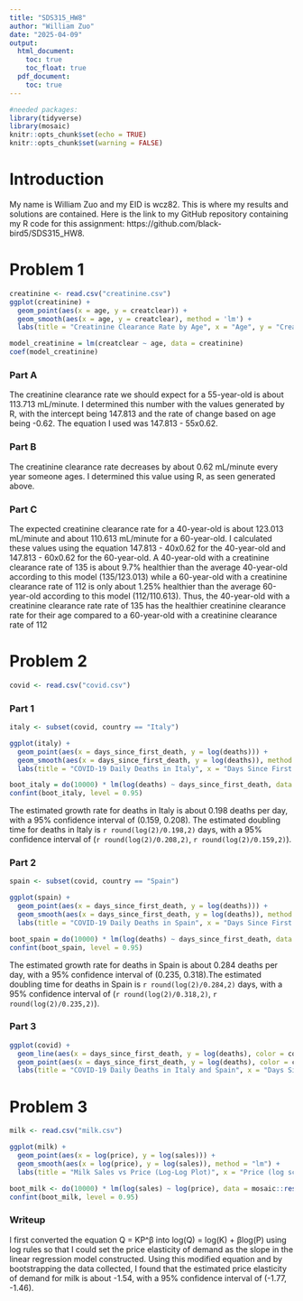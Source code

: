 ---
title: "SDS315_HW8"
author: "William Zuo"
date: "2025-04-09"
output:
  html_document:
    toc: true
    toc_float: true
  pdf_document:
    toc: true
---

```{r global_options, include=FALSE}
#needed packages:
library(tidyverse)
library(mosaic)
knitr::opts_chunk$set(echo = TRUE)
knitr::opts_chunk$set(warning = FALSE)
```

# **Introduction**

My name is William Zuo and my EID is wcz82. This is where my results and solutions are contained. Here is the link to my GitHub repository containing my R code for this assignment: https://github.com/black-bird5/SDS315_HW8. 

# **Problem 1**

```{r, echo=FALSE}
creatinine <- read.csv("creatinine.csv")
ggplot(creatinine) + 
  geom_point(aes(x = age, y = creatclear)) + 
  geom_smooth(aes(x = age, y = creatclear), method = 'lm') + 
  labs(title = "Creatinine Clearance Rate by Age", x = "Age", y = "Creatinine Clearance Rate (log scale)")

model_creatinine = lm(creatclear ~ age, data = creatinine)
coef(model_creatinine)
```

### **Part A**

The creatinine clearance rate we should expect for a 55-year-old is about 113.713 mL/minute. I determined this number with the values generated by R, with the intercept being 147.813 and the rate of change based on age being -0.62. The equation I used was 147.813 - 55x0.62. 

### **Part B**

The creatinine clearance rate decreases by about 0.62 mL/minute every year someone ages. I determined this value using R, as seen generated above. 

### **Part C**

The expected creatinine clearance rate for a 40-year-old is about 123.013 mL/minute and about 110.613 mL/minute for a 60-year-old. I calculated these values using the equation 147.813 - 40x0.62 for the 40-year-old and 147.813 - 60x0.62 for the 60-year-old. A 40-year-old with a creatinine clearance rate of 135 is about 9.7% healthier than the average 40-year-old according to this model (135/123.013) while a 60-year-old with a creatinine clearance rate of 112 is only about 1.25% healthier than the average 60-year-old according to this model (112/110.613). Thus, the 40-year-old with a creatinine clearance rate rate of 135 has the healthier creatinine clearance rate for their age compared to a 60-year-old with a creatinine clearance rate of 112
 
# **Problem 2**

```{r, echo=FALSE}
covid <- read.csv("covid.csv")
```

### **Part 1**

```{r, echo=FALSE}
italy <- subset(covid, country == "Italy")

ggplot(italy) + 
  geom_point(aes(x = days_since_first_death, y = log(deaths))) + 
  geom_smooth(aes(x = days_since_first_death, y = log(deaths)), method = 'lm') + 
  labs(title = "COVID-19 Daily Deaths in Italy", x = "Days Since First Death", y = "Daily Deaths (log scale)")

boot_italy = do(10000) * lm(log(deaths) ~ days_since_first_death, data = mosaic::resample(italy))
confint(boot_italy, level = 0.95)
```

The estimated growth rate for deaths in Italy is about 0.198 deaths per day, with a 95% confidence interval of (0.159, 0.208). The estimated doubling time for deaths in Italy is `r round(log(2)/0.198,2)` days, with a 95% confidence interval of (`r round(log(2)/0.208,2)`, `r round(log(2)/0.159,2)`).

### **Part 2**

```{r, echo=FALSE}
spain <- subset(covid, country == "Spain")

ggplot(spain) + 
  geom_point(aes(x = days_since_first_death, y = log(deaths))) + 
  geom_smooth(aes(x = days_since_first_death, y = log(deaths)), method = 'lm') +
  labs(title = "COVID-19 Daily Deaths in Spain", x = "Days Since First Death", y = "Daily Deaths (log scale)")

boot_spain = do(10000) * lm(log(deaths) ~ days_since_first_death, data = mosaic::resample(spain))
confint(boot_spain, level = 0.95)
```

The estimated growth rate for deaths in Spain is about 0.284 deaths per day, with a 95% confidence interval of (0.235, 0.318).The estimated doubling time for deaths in Spain is `r round(log(2)/0.284,2)` days, with a 95% confidence interval of (`r round(log(2)/0.318,2)`, `r round(log(2)/0.235,2)`).

### **Part 3**

```{r, echo=FALSE}
ggplot(covid) + 
  geom_line(aes(x = days_since_first_death, y = log(deaths), color = country)) + 
  geom_point(aes(x = days_since_first_death, y = log(deaths), color = country)) + 
  labs(title = "COVID-19 Daily Deaths in Italy and Spain", x = "Days Since First Death", y = "Daily Deaths (log scale)", color = "Country")
```

# **Problem 3**

```{r, echo=FALSE}
milk <- read.csv("milk.csv")

ggplot(milk) + 
  geom_point(aes(x = log(price), y = log(sales))) +
  geom_smooth(aes(x = log(price), y = log(sales)), method = "lm") +
  labs(title = "Milk Sales vs Price (Log-Log Plot)", x = "Price (log scale))", y = "Sales (log scale))")

boot_milk <- do(10000) * lm(log(sales) ~ log(price), data = mosaic::resample(milk))
confint(boot_milk, level = 0.95)
```

### **Writeup**

I first converted the equation Q = KP^β into log(Q) = log(K) + βlog(P) using log rules so that I could set the price elasticity of demand as the slope in the linear regression model constructed. Using this modified equation and by bootstrapping the data collected, I found that the estimated price elasticity of demand for milk is about -1.54, with a 95% confidence interval of (-1.77, -1.46). 